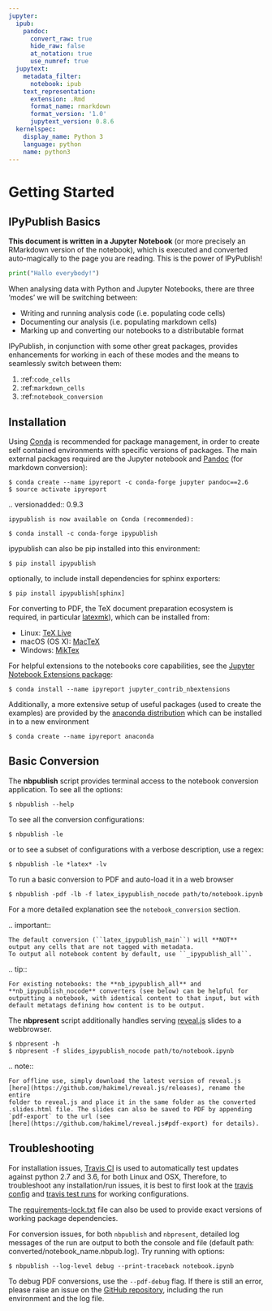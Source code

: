 ```yaml
---
jupyter:
  ipub:
    pandoc:
      convert_raw: true
      hide_raw: false
      at_notation: true
      use_numref: true
  jupytext:
    metadata_filter:
      notebook: ipub
    text_representation:
      extension: .Rmd
      format_name: rmarkdown
      format_version: '1.0'
      jupytext_version: 0.8.6
  kernelspec:
    display_name: Python 3
    language: python
    name: python3
---
```


# Getting Started

## IPyPublish Basics

**This document is written in a Jupyter Notebook**
(or more precisely an RMarkdown version of the notebook),
which is executed and converted auto-magically to the page you are reading.
This is the power of IPyPublish!

```python
print("Hallo everybody!")
```

When analysing data with Python and Jupyter Notebooks, there are three 'modes'
we will be switching between:

- Writing and running analysis code (i.e. populating code cells)
- Documenting our analysis (i.e. populating markdown cells)
- Marking up and converting our notebooks to a distributable format

IPyPublish, in conjunction with some other great packages,
provides enhancements for working in each of these modes and the means to
seamlessly switch between them:

1. :ref:`code_cells`
2. :ref:`markdown_cells`
3. :ref:`notebook_conversion`

## Installation

Using [Conda](https://conda.io/docs/) is recommended for package
management, in order to create self contained environments with specific
versions of packages. The main external packages required are the
Jupyter notebook and [Pandoc](http://pandoc.org) (for markdown
conversion):

```console
$ conda create --name ipyreport -c conda-forge jupyter pandoc==2.6
$ source activate ipyreport
```

.. versionadded:: 0.9.3

    ipypublish is now available on Conda (recommended):

```console
$ conda install -c conda-forge ipypublish
```

ipypublish can also be pip installed into this environment:

```console
$ pip install ipypublish
```

optionally, to include install dependencies for sphinx exporters:

```console
$ pip install ipypublish[sphinx]
```

For converting to PDF, the TeX document preparation ecosystem is
required, in particular
[latexmk](http://mg.readthedocs.io/latexmk.html)), which can be
installed from:

- Linux: [TeX Live](http://tug.org/texlive/)
- macOS (OS X): [MacTeX](http://tug.org/mactex/)
- Windows: [MikTex](http://www.miktex.org/)

For helpful extensions to the notebooks core capabilities, see the
[Jupyter Notebook Extensions
package](http://jupyter-contrib-nbextensions.readthedocs.io/en/latest/):

```console
$ conda install --name ipyreport jupyter_contrib_nbextensions
```

Additionally, a more extensive setup of useful packages (used to create
the examples) are provided by the [anaconda
distribution](https://docs.anaconda.com/anaconda/packages/pkg-docs/)
which can be installed in to a new environment

```console
$ conda create --name ipyreport anaconda
```

## Basic Conversion

The **nbpublish** script provides terminal access to the notebook
conversion application. To see all the options:

```console
$ nbpublish --help
```

To see all the conversion configurations:

```console
$ nbpublish -le
```

or to see a subset of configurations with a verbose description, use a regex:

```console
$ nbpublish -le *latex* -lv
```

To run a basic conversion to PDF and auto-load it in a web browser

```console
$ nbpublish -pdf -lb -f latex_ipypublish_nocode path/to/notebook.ipynb
```

For a more detailed explanation see the
`notebook_conversion`{.interpreted-text role="ref"} section.

.. important::

    The default conversion (``latex_ipypublish_main``) will **NOT** 
    output any cells that are not tagged with metadata.
    To output all notebook content by default, use ``_ipypublish_all``.

.. tip::

    For existing notebooks: the **nb_ipypublish_all** and
    **nb_ipypublish_nocode** converters (see below) can be helpful for
    outputting a notebook, with identical content to that input, but with
    default metatags defining how content is to be output.

The **nbpresent** script additionally handles serving
[reveal.js](http://lab.hakim.se/reveal-js/#/) slides to a webbrowser.

```console
$ nbpresent -h
$ nbpresent -f slides_ipypublish_nocode path/to/notebook.ipynb
```

.. note::

    For offline use, simply download the latest version of reveal.js
    [here](https://github.com/hakimel/reveal.js/releases), rename the entire
    folder to reveal.js and place it in the same folder as the converted
    .slides.html file. The slides can also be saved to PDF by appending
    `pdf-export` to the url (see
    [here](https://github.com/hakimel/reveal.js#pdf-export) for details).

## Troubleshooting

For installation issues, [Travis
CI](https://en.wikipedia.org/wiki/Travis_CI) is used to automatically
test updates against python 2.7 and 3.6, for both Linux and OSX,
Therefore, to troubleshoot any installation/run issues, it is best to
first look at the [travis
config](https://github.com/chrisjsewell/ipypublish/blob/master/.travis.yml)
and [travis test runs](https://travis-ci.org/chrisjsewell/ipypublish)
for working configurations.

The
[requirements-lock.txt](https://github.com/chrisjsewell/ipypublish/blob/master/requirements-lock.txt)
file can also be used to provide exact versions of working package
dependencies.

For conversion issues, for both `nbpublish` and `nbpresent`, detailed
log messages of the run are output to both the console and file (default
path: converted/notebook\_name.nbpub.log). Try running with options:

```console
$ nbpublish --log-level debug --print-traceback notebook.ipynb
```

To debug PDF conversions, use the `--pdf-debug` flag. If there is still
an error, please raise an issue on the [GitHub
repository](https://github.com/chrisjsewell/ipypublish/issues),
including the run environment and the log file.
